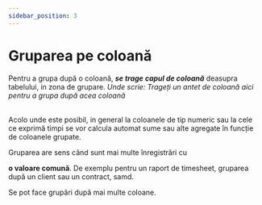 ```yaml
---
sidebar_position: 3
---
```



# Gruparea pe coloană

Pentru a grupa după o coloană, **_se trage capul de coloană_** deasupra tabelului, in zona de grupare.
<em>
  Unde scrie: Trageți un antet de coloană aici pentru a grupa după acea coloană
</em>
<br/>
<br/>
<div style={{ textAlign: 'center', padding: '30px' }}>
  <HelpImageGroup1 imgMaxWidth={'100%'} />
</div>

Acolo unde este posibil, in general la coloanele de tip numeric sau la
cele ce exprimă timpi se vor calcula automat sume sau alte agregate în
funcție de coloanele grupate.

Gruparea are sens când sunt mai multe înregistrări cu

<strong>o valoare comună</strong>. De exemplu pentru un raport de timesheet,
gruparea după un client sau un contract, samd.

Se pot face grupări după mai multe coloane.
